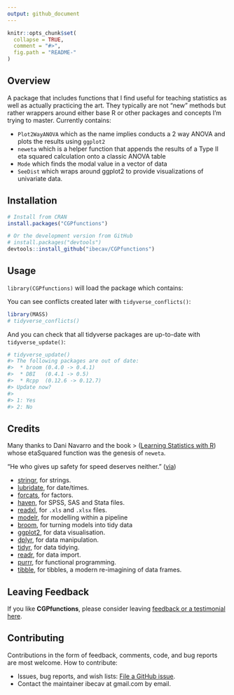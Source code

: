 ```yaml
---
output: github_document
---
```

<!-- README.md is generated from this README.Rmd. Please edit the .rmd file not the .md file -->

```r
knitr::opts_chunk$set(
  collapse = TRUE,
  comment = "#>",
  fig.path = "README-"
)
```

<!--  #' tidyverse <img src="man/figures/logo.png" align="right" />  -->

## Overview

A package that includes functions that I find useful for teaching statistics as well as actually practicing the art.  They typically are not "new" methods but rather wrappers around either base R or other packages and concepts I'm trying to master.  Currently contains:

- `Plot2WayANOVA` which as the name implies conducts a 2 way ANOVA and plots the results using `ggplot2`
- `neweta` which is a helper function that appends the results of a Type II eta squared calculation onto a classic ANOVA table
- `Mode` which finds the modal value in a vector of data
- `SeeDist` which wraps around ggplot2 to provide visualizations of univariate data.

## Installation

```r
# Install from CRAN
install.packages("CGPfunctions")

# Or the development version from GitHub
# install.packages("devtools")
devtools::install_github("ibecav/CGPfunctions")
```

## Usage

`library(CGPfunctions)` will load the package which contains: 


You can see conflicts created later with `tidyverse_conflicts()`:

```r
library(MASS)
# tidyverse_conflicts()
```

And you can check that all tidyverse packages are up-to-date with `tidyverse_update()`:

```r
# tidyverse_update()
#> The following packages are out of date:
#>  * broom (0.4.0 -> 0.4.1)
#>  * DBI   (0.4.1 -> 0.5)
#>  * Rcpp  (0.12.6 -> 0.12.7)
#> Update now?
#> 
#> 1: Yes
#> 2: No
```

## Credits

Many thanks to Dani Navarro and the book &gt; ([Learning Statistics with R](http://www.compcogscisydney.com/learning-statistics-with-r.html)) whose etaSquared function was the genesis of `neweta`.

"He who gives up safety for speed deserves neither." ([via](https://twitter.com/hadleywickham/status/504368538874703872))

* [stringr](https://github.com/tidyverse/stringr), for strings.
* [lubridate](https://github.com/hadley/lubridate), for date/times.
* [forcats](https://github.com/hadley/forcats), for factors.
* [haven](https://github.com/hadley/haven), for SPSS, SAS and Stata files.
* [readxl](https://github.com/hadley/readxl), for `.xls` and `.xlsx` files.
* [modelr](https://github.com/hadley/modelr), for modelling within a pipeline
* [broom](https://github.com/dgrtwo/broom), for turning models into tidy data
* [ggplot2](http://ggplot2.tidyverse.org), for data visualisation.
* [dplyr](http://dplyr.tidyverse.org), for data manipulation.
* [tidyr](http://tidyr.tidyverse.org), for data tidying.
* [readr](http://readr.tidyverse.org), for data import.
* [purrr](http://purrr.tidyverse.org), for functional programming.
* [tibble](http://tibble.tidyverse.org), for tibbles, a modern re-imagining of data frames.

## Leaving Feedback

If you like **CGPfunctions**, please consider leaving [feedback or a
testimonial here](https://github.com/ibecav/CGPfunctions/issues).

## Contributing

Contributions in the form of feedback, comments, code, and bug reports
are most welcome. How to contribute:

  - Issues, bug reports, and wish lists: [File a GitHub
    issue](https://github.com/ibecav/CGPfunctions/issues).
  - Contact the maintainer ibecav at gmail.com by email.

